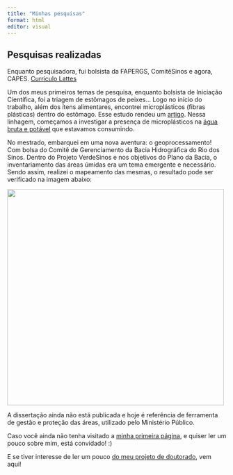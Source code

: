 ```yaml
---
title: "Minhas pesquisas"
format: html
editor: visual
---
```


## Pesquisas realizadas

Enquanto pesquisadora, fui bolsista da FAPERGS, ComitêSinos e agora, CAPES. [Currículo Lattes](http://lattes.cnpq.br/3310230458845327)

Um dos meus primeiros temas de pesquisa, enquanto bolsista de Iniciação Científica, foi a triagem de estômagos de peixes... Logo no início do trabalho, além dos ítens alimentares, encontrei microplásticos (fibras plásticas) dentro do estômago. Esse estudo rendeu um [artigo](https://www.scielo.br/j/bjb/a/whSjCgq8ncwBKjxRSqMwKhx/abstract/?lang=en). Nessa linhagem, começamos a investigar a presença de microplásticos na [água bruta e potável](https://www.mdpi.com/2073-4441/12/11/3115) que estavamos consumindo.

No mestrado, embarquei em uma nova aventura: o geoprocessamento!
Com bolsa do Comitê de Gerenciamento da Bacia Hidrográfica do Rio dos Sinos. Dentro do Projeto VerdeSinos e nos objetivos do Plano da Bacia, o inventariamento das áreas úmidas era um tema emergente e necessário. Sendo assim, realizei o mapeamento das mesmas, o resultado pode ser verificado na imagem abaixo:

![](images/Captura de tela 2024-08-13 163006.png){width="498"}

A dissertação ainda não está publicada e hoje é referência de ferramenta de gestão e proteção das áreas, utilizado pelo Ministério Público.

Caso você ainda não tenha visitado a [minha primeira página](https://amandabaauer.github.io), e quiser ler um pouco sobre mim, está convidado! :)

E se tiver interesse de ler um pouco [do meu projeto de doutorado](pagina3), vem aqui!
